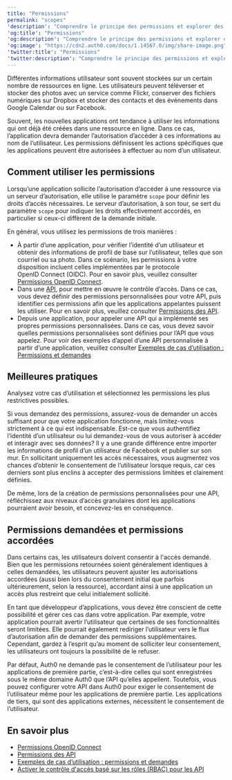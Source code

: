 ```yaml
---
title: "Permissions"
permalink: "scopes"
'description': "Comprendre le principe des permissions et explorer des exemples généraux de leur utilisation."
'og:title': "Permissions"
'og:description': "Comprendre le principe des permissions et explorer des exemples généraux de leur utilisation."
'og:image': "https://cdn2.auth0.com/docs/1.14567.0/img/share-image.png"
'twitter:title': "Permissions"
'twitter:description': "Comprendre le principe des permissions et explorer des exemples généraux de leur utilisation."
---
```


Différentes informations utilisateur sont souvent stockées sur un certain nombre de ressources en ligne. Les utilisateurs peuvent téléverser et stocker des photos avec un service comme Flickr, conserver des fichiers numériques sur Dropbox et stocker des contacts et des événements dans Google Calendar ou sur Facebook.

Souvent, les nouvelles applications ont tendance à utiliser les informations qui ont déjà été créées dans une ressource en ligne. Dans ce cas, l’application devra demander l’autorisation d’accéder à ces informations au nom de l’utilisateur. Les permissions définissent les actions spécifiques que les applications peuvent être autorisées à effectuer au nom d’un utilisateur.

## Comment utiliser les permissions

Lorsqu’une application sollicite l’autorisation d’accéder à une ressource via un serveur d’autorisation, elle utilise le paramètre `scope` pour définir les droits d’accès nécessaires. Le serveur d’autorisation, à son tour, se sert du paramètre `scope` pour indiquer les droits effectivement accordés, en particulier si ceux-ci diffèrent de la demande initiale.

En général, vous utilisez les permissions de trois manières :

* À partir d’une application, pour vérifier l’identité d’un utilisateur et obtenir des informations de profil de base sur l’utilisateur, telles que son courriel ou sa photo. Dans ce scénario, les permissions à votre disposition incluent celles implémentées par le protocole <Tooltip href="/docs/fr-ca/glossary?term=openid" tip="OpenID
Norme ouverte d’authentification qui permet aux applications de vérifier l’identité des utilisateurs sans avoir à collecter leurs informations de connexion." cta="Voir le glossaire">OpenID</Tooltip> Connect (OIDC). Pour en savoir plus, veuillez consulter [Permissions OpenID Connect](/docs/fr-ca/get-started/apis/scopes/openid-connect-scopes).
* Dans une [API](/docs/fr-ca/api), pour mettre en œuvre le contrôle d’accès. Dans ce cas, vous devez définir des permissions personnalisées pour votre API, puis identifier ces permissions afin que les applications appelantes puissent les utiliser. Pour en savoir plus, veuillez consulter [Permissions des API](/docs/fr-ca/get-started/apis/scopes/api-scopes).
* Depuis une application, pour appeler une API qui a implémenté ses propres permissions personnalisées. Dans ce cas, vous devez savoir quelles permissions personnalisées sont définies pour l’API que vous appelez. Pour voir des exemples d’appel d’une API personnalisée à partir d’une application, veuillez consulter [Exemples de cas d’utilisation : Permissions et demandes](/docs/fr-ca/get-started/apis/scopes/sample-use-cases-scopes-and-claims)

## Meilleures pratiques

Analysez votre cas d’utilisation et sélectionnez les permissions les plus restrictives possibles.

Si vous demandez des permissions, assurez-vous de demander un accès suffisant pour que votre application fonctionne, mais limitez-vous strictement à ce qui est indispensable. Est-ce que vous authentifiez l’identité d’un utilisateur ou lui demandez-vous de vous autoriser à accéder et interagir avec ses données? Il y a une grande différence entre importer les informations de profil d’un utilisateur de Facebook et publier sur son mur. En sollicitant uniquement les accès nécessaires, vous augmentez vos chances d’obtenir le consentement de l’utilisateur lorsque requis, car ces derniers sont plus enclins à accepter des permissions limitées et clairement définies.

De même, lors de la création de permissions personnalisées pour une API, réfléchissez aux niveaux d’accès granulaires dont les applications pourraient avoir besoin, et concevez-les en conséquence.

## Permissions demandées et permissions accordées

Dans certains cas, les utilisateurs doivent consentir à l'accès demandé. Bien que les permissions retournées soient généralement identiques à celles demandées, les utilisateurs peuvent ajuster les autorisations accordées (aussi bien lors du consentement initial que parfois ultérieurement, selon la ressource), accordant ainsi à une application un accès plus restreint que celui initialement sollicité.

En tant que développeur d’applications, vous devez être conscient de cette possibilité et gérer ces cas dans votre application. Par exemple, votre application pourrait avertir l’utilisateur que certaines de ses fonctionnalités seront limitées. Elle pourrait également rediriger l’utilisateur vers le flux d’autorisation afin de demander des permissions supplémentaires. Cependant, gardez à l’esprit qu’au moment de solliciter leur consentement, les utilisateurs ont toujours la possibilité de le refuser.

Par défaut, Auth0 ne demande pas le consentement de l’utilisateur pour les applications de première partie, c’est-à-dire celles qui sont enregistrées sous le même domaine Auth0 que l’API qu’elles appellent. Toutefois, vous pouvez configurer votre API dans Auth0 pour exiger le consentement de l’utilisateur même pour les applications de première partie. Les applications de tiers, qui sont des applications externes, nécessitent le consentement de l’utilisateur.

## En savoir plus

* [Permissions OpenID Connect](/docs/fr-ca/get-started/apis/scopes/openid-connect-scopes)
* [Permissions des API](/docs/fr-ca/get-started/apis/scopes/api-scopes)
* [Exemples de cas d’utilisation : permissions et demandes](/docs/fr-ca/get-started/apis/scopes/sample-use-cases-scopes-and-claims)
* [Activer le contrôle d'accès basé sur les rôles (RBAC) pour les API](/docs/fr-ca/get-started/apis/enable-role-based-access-control-for-apis)